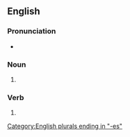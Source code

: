 {{also|Blitzes}}

==English==

===Pronunciation===
* {{IPA|en|/ˈblɪtsɪz/}}

===Noun===
{{head|en|noun form}}

# {{plural of|en|blitz}}

===Verb===
{{head|en|verb form}}

# {{en-third person singular of|blitz}}

[[Category:English plurals ending in "-es"]]